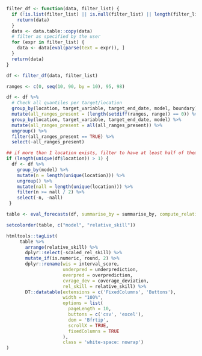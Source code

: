 ```r
filter_df <- function(data, filter_list) {
  if (!is.list(filter_list) || is.null(filter_list) || length(filter_list) == 0) {
    return(data)
  }
  data <- data.table::copy(data)
  # filter as specified by the user
  for (expr in filter_list) {
    data <- data[eval(parse(text = expr)), ]
  }
  return(data)
}
```

```r
df <- filter_df(data, filter_list)

ranges <- c(0, seq(10, 90, by = 10), 95, 98)

df <- df %>%
  # Check all quantiles per target/location
  group_by(location, target_variable, target_end_date, model, boundary) %>%
  mutate(all_ranges_present = (length(setdiff(ranges, range)) == 0)) %>%
  group_by(location, target_variable, target_end_date, model) %>%
  mutate(all_ranges_present = all(all_ranges_present)) %>%
  ungroup() %>%
  filter(all_ranges_present == TRUE) %>%
  select(-all_ranges_present)

## if more than 1 location exists, filter to have at least half of them
if (length(unique(df$location)) > 1) {
  df <- df %>%
    group_by(model) %>%
    mutate(n = length(unique(location))) %>%
    ungroup() %>%
    mutate(nall = length(unique(location))) %>%
    filter(n >= nall / 2) %>%
    select(-n, -nall)
 }

table <- eval_forecasts(df, summarise_by = summarise_by, compute_relative_skill = TRUE)

setcolorder(table, c("model", "relative_skill"))

htmltools::tagList(
     table %>%
       arrange(relative_skill) %>%
       dplyr::select(-scaled_rel_skill) %>%
       mutate_if(is.numeric, round, 2) %>%
       dplyr::rename(wis = interval_score,
                     underpred = underprediction,
                     overpred = overprediction,
                     cvrage_dev = coverage_deviation,
                     rel_skill = relative_skill) %>%
       DT::datatable(extensions = c('FixedColumns', 'Buttons'),
                     width = "100%",
                     options = list(
                       pageLength = 10,
                       buttons = c('csv', 'excel'),
                       dom = 'Bfrtip',
                       scrollX = TRUE,
                       fixedColumns = TRUE
                     ), 
                     class = 'white-space: nowrap')
)
```



